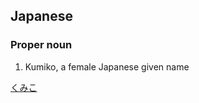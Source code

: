 {{also|倶実子}}
==Japanese==
{{ja-kanjitab|具|実|子}}

===Proper noun===
{{ja-pos|proper|くみこ}}
# Kumiko, a female Japanese given name

[[Category:Japanese female given names|くみこ]]